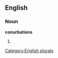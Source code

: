 ==English==

===Noun===
'''conurbations'''

# {{plural of|[[conurbation]]}}

[[Category:English plurals]]